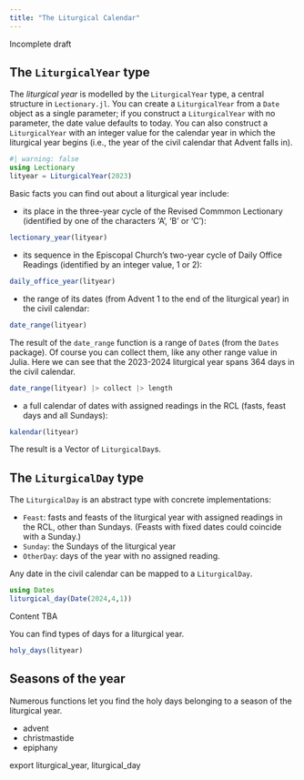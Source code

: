 ```yaml
---
title: "The Liturgical Calendar"
---
```


:::{.callout-caution}
Incomplete draft
:::

## The `LiturgicalYear` type


The *liturgical year* is modelled by the `LiturgicalYear` type, a central structure in `Lectionary.jl`. You can create a `LiturgicalYear` from a  `Date` object as a single parameter; if you construct a `LiturgicalYear` with no parameter, the date value defaults to today. You can also construct a `LiturgicalYear` with an integer value for the calendar year in which the liturgical year begins (i.e., the year of the civil calendar that Advent falls in).

```julia
#| warning: false
using Lectionary
lityear = LiturgicalYear(2023)
```


Basic facts you can find out about a liturgical year include:


-  its place in the three-year cycle of the Revised Commmon Lectionary (identified by one of the characters 'A', 'B' or 'C'):

```julia
lectionary_year(lityear)
```

- its sequence in the Episcopal Church's two-year cycle of Daily Office Readings (identified by an integer value, 1 or 2):

```julia
daily_office_year(lityear)
```


- the range of its dates (from Advent 1 to the end of the liturgical year) in the civil calendar:

```julia
date_range(lityear)
```

The result of the `date_range` function is a range of `Date`s (from the `Dates` package). Of course you can collect them, like any other range value in Julia. Here we can see that the 2023-2024 liturgical year spans 364 days in the civil calendar.

```julia
date_range(lityear) |> collect |> length
```



- a full calendar of dates with assigned readings in the RCL (fasts, feast days and all Sundays):

```julia
kalendar(lityear)
```

The result is a Vector of `LiturgicalDay`s.



## The `LiturgicalDay` type

The `LiturgicalDay` is an abstract type with concrete implementations:

- `Feast`: fasts and feasts of the liturgical year with assigned readings in the RCL, other than Sundays. (Feasts with fixed dates could coincide with a Sunday.)
- `Sunday`:  the Sundays of the liturgical year
- `OtherDay`: days of the year with no assigned reading.

Any date in the civil calendar can be mapped to a `LiturgicalDay`.

```julia
using Dates
liturgical_day(Date(2024,4,1))
```

:::{.callout-caution}
Content TBA
:::

You can find types of days for a liturgical year.



```julia
holy_days(lityear)
```







## Seasons of the year

Numerous functions let you find the holy days belonging to a season of the liturgical year.



- advent
- christmastide
- epiphany



export liturgical_year, liturgical_day

